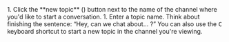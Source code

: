

<FlattenedSteps>
  1. Click the **new topic** (<SquarePlusIcon />) button
     next to the name of the channel where you'd like to start a conversation.
  1. Enter a topic name. Think about finishing the sentence: “Hey, can we chat about… ?”

  <ComposeAndSendMessage />
</FlattenedSteps>

<KeyboardTip>
  You can also use the <kbd>C</kbd> keyboard shortcut to start a new topic in
  the channel you're viewing.
</KeyboardTip>
